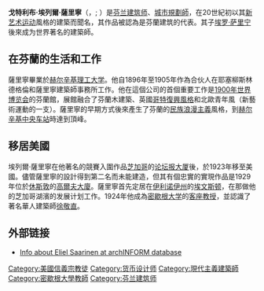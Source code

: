 {{expand|time=2017-01-08T07:27:10+00:00}}
{{unreferenced|time=2017-01-08T07:27:10+00:00}}
{{Infobox architect
|name=戈特利布·埃列爾·薩里寧
|image=Eliel Saarinen.jpg
|caption=埃列爾·薩里寧
|birth_date=1873年8月20日
|birth_place=[[芬蘭大公國|芬蘭大公國]][[蘭塔薩爾米|蘭塔薩爾米]]
|death_date= {{death date and age|1950|07|01|1873|08|20}}
|death_place=[[美国|美国]][[密歇根州|密歇根州]][[布盧姆菲爾德希斯|布盧姆菲爾德希斯]]
|nationality={{FIN}}
|significant_buildings=<span class="cx-segment" data-segmentid="100">[[赫尔辛基中央车站|赫尔辛基中央车站]]</span><br> [[芬蘭國家博物館|芬蘭國家博物館]]<br> 維堡站<br> [[Hvitträsk|Hvitträsk]]<br> [[Kleinhans_Music_Hall|Kleinhans Music Hall]]
|significant_projects=1900年世界博览会中的芬兰馆
|significant_design=1922年发行的[[芬兰马克|芬兰马克]]纸币
|awards=[[美国建筑师学会金奖|美国建筑师学会金奖]]
}}
'''戈特利布·埃列爾·薩里寧'''（{{lang-fi|Gottlieb Eliel Saarinen}}，{{IPA-fi|ˈeliel ˈsɑːrinen}}; {{bd|1873年|8月20日|1950年|7月1日}}）是[[芬兰|芬兰]][[建筑师|建筑师]]、[[城市規劃師|城市規劃師]]，在20世紀初以其[[新艺术运动|新艺术运动]]風格的建築而聞名，其作品被認為是芬蘭建筑的代表。其子[[埃罗·萨里宁|埃罗·萨里宁]]後來成为世界著名的建築師。 

== 在芬蘭的生活和工作 ==
薩里寧畢業於[[赫尔辛基理工大学|赫尔辛基理工大学]]。他自1896年至1905年作為合伙人在耶塞柳斯林德格倫和薩里寧建築師事務所工作。他在這個公司的首個重要工作是[[1900年世界博览会|1900年世界博览会]]的芬蘭館，展館融合了芬蘭木建築、英國[[哥德復興式建築|哥特復興風格]]和北歐青年風（新藝術運動的一支）。薩里寧的早期方式後來產生了芬蘭的[[民族浪漫主義|民族浪漫主義]]風格，到[[赫尔辛基中央车站|赫尔辛基中央车站]]時達到頂峰。

== 移居美國 ==
埃列爾·薩里寧在他著名的競賽入圍作品[[芝加哥|芝加哥]]的[[论坛报大厦|论坛报大厦]]後，於1923年移至美國。儘管薩里寧的設計得到第二名而未能建造，但其有個忠實的實現作品是1929年位於[[休斯敦|休斯敦]]的[[高爾夫大廈|高爾夫大廈]]。薩里寧首先定居在[[伊利诺伊州|伊利诺伊州]]的[[埃文斯顿_(伊利诺伊州)|埃文斯顿]]，在那做他的芝加哥湖濱的发展计划工作。1924年他成為[[密歇根大学|密歇根大学]]的[[客座教授|客座教授]]，並認識了著名華人建築師[[徐敬直|徐敬直]]。

== 外部链接 ==
{{commonscat|Eliel Saarinen}}
* [https://www.archinform.net/arch/781.htm Info about Eliel Saarinen at archINFORM database] {{Wayback|url=https://www.archinform.net/arch/781.htm |date=20031206115153 }} {{en}}

{{DEFAULTSORT:Saarinen, Eliel}}

[[Category:美國信義宗教徒|Category:美國信義宗教徒]]
[[Category:货币设计师|Category:货币设计师]]
[[Category:現代主義建築師|Category:現代主義建築師]]
[[Category:密歇根大學教師|Category:密歇根大學教師]]
[[Category:芬兰建筑师|Category:芬兰建筑师]]